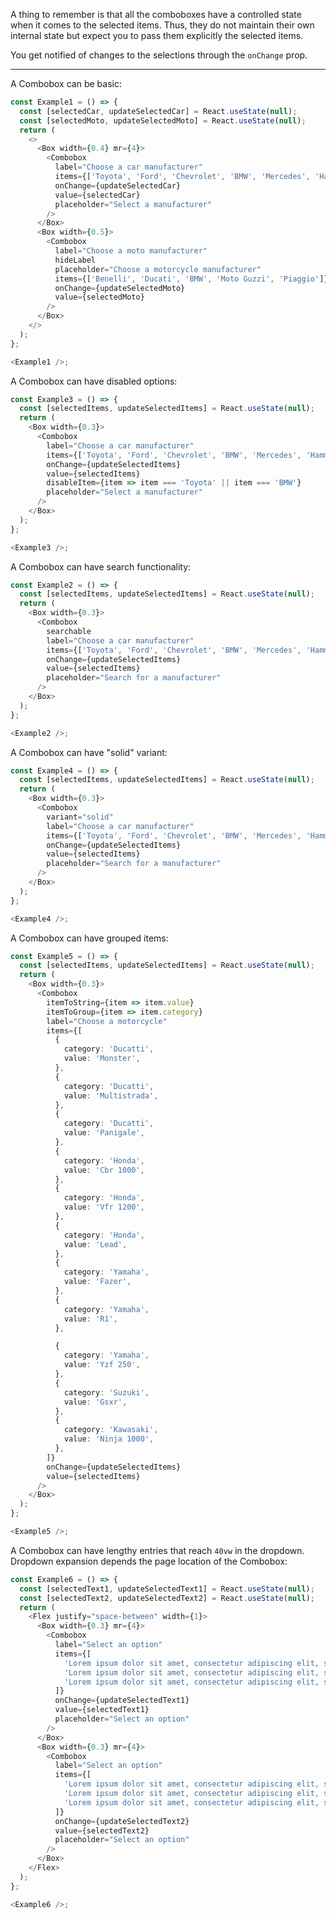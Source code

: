 A thing to remember is that all the comboboxes have a controlled state when
it comes to the selected items. Thus, they do not maintain their own internal state
but expect you to pass them explicitly the selected items.

You get notified of changes to the selections through the `onChange` prop.

---

A Combobox can be basic:

```typescript jsx
const Example1 = () => {
  const [selectedCar, updateSelectedCar] = React.useState(null);
  const [selectedMoto, updateSelectedMoto] = React.useState(null);
  return (
    <>
      <Box width={0.4} mr={4}>
        <Combobox
          label="Choose a car manufacturer"
          items={['Toyota', 'Ford', 'Chevrolet', 'BMW', 'Mercedes', 'Hammer', 'Dodge', 'Audi']}
          onChange={updateSelectedCar}
          value={selectedCar}
          placeholder="Select a manufacturer"
        />
      </Box>
      <Box width={0.5}>
        <Combobox
          label="Choose a moto manufacturer"
          hideLabel
          placeholder="Choose a motorcycle manufacturer"
          items={['Benelli', 'Ducati', 'BMW', 'Moto Guzzi', 'Piaggio']}
          onChange={updateSelectedMoto}
          value={selectedMoto}
        />
      </Box>
    </>
  );
};

<Example1 />;
```

A Combobox can have disabled options:

```typescript jsx
const Example3 = () => {
  const [selectedItems, updateSelectedItems] = React.useState(null);
  return (
    <Box width={0.3}>
      <Combobox
        label="Choose a car manufacturer"
        items={['Toyota', 'Ford', 'Chevrolet', 'BMW', 'Mercedes', 'Hammer', 'Dodge', 'Audi']}
        onChange={updateSelectedItems}
        value={selectedItems}
        disableItem={item => item === 'Toyota' || item === 'BMW'}
        placeholder="Select a manufacturer"
      />
    </Box>
  );
};

<Example3 />;
```

A Combobox can have search functionality:

```typescript jsx
const Example2 = () => {
  const [selectedItems, updateSelectedItems] = React.useState(null);
  return (
    <Box width={0.3}>
      <Combobox
        searchable
        label="Choose a car manufacturer"
        items={['Toyota', 'Ford', 'Chevrolet', 'BMW', 'Mercedes', 'Hammer', 'Dodge', 'Audi']}
        onChange={updateSelectedItems}
        value={selectedItems}
        placeholder="Search for a manufacturer"
      />
    </Box>
  );
};

<Example2 />;
```

A Combobox can have "solid" variant:

```typescript jsx
const Example4 = () => {
  const [selectedItems, updateSelectedItems] = React.useState(null);
  return (
    <Box width={0.3}>
      <Combobox
        variant="solid"
        label="Choose a car manufacturer"
        items={['Toyota', 'Ford', 'Chevrolet', 'BMW', 'Mercedes', 'Hammer', 'Dodge', 'Audi']}
        onChange={updateSelectedItems}
        value={selectedItems}
        placeholder="Search for a manufacturer"
      />
    </Box>
  );
};

<Example4 />;
```

A Combobox can have grouped items:

```typescript jsx
const Example5 = () => {
  const [selectedItems, updateSelectedItems] = React.useState(null);
  return (
    <Box width={0.3}>
      <Combobox
        itemToString={item => item.value}
        itemToGroup={item => item.category}
        label="Choose a motorcycle"
        items={[
          {
            category: 'Ducatti',
            value: 'Monster',
          },
          {
            category: 'Ducatti',
            value: 'Multistrada',
          },
          {
            category: 'Ducatti',
            value: 'Panigale',
          },
          {
            category: 'Honda',
            value: 'Cbr 1000',
          },
          {
            category: 'Honda',
            value: 'Vfr 1200',
          },
          {
            category: 'Honda',
            value: 'Lead',
          },
          {
            category: 'Yamaha',
            value: 'Fazer',
          },
          {
            category: 'Yamaha',
            value: 'R1',
          },

          {
            category: 'Yamaha',
            value: 'Yzf 250',
          },
          {
            category: 'Suzuki',
            value: 'Gsxr',
          },
          {
            category: 'Kawasaki',
            value: 'Ninja 1000',
          },
        ]}
        onChange={updateSelectedItems}
        value={selectedItems}
      />
    </Box>
  );
};

<Example5 />;
```

A Combobox can have lengthy entries that reach `40vw` in the dropdown.
Dropdown expansion depends the page location of the Combobox:

```typescript jsx
const Example6 = () => {
  const [selectedText1, updateSelectedText1] = React.useState(null);
  const [selectedText2, updateSelectedText2] = React.useState(null);
  return (
    <Flex justify="space-between" width={1}>
      <Box width={0.3} mr={4}>
        <Combobox
          label="Select an option"
          items={[
            'Lorem ipsum dolor sit amet, consectetur adipiscing elit, sed do eiusmod tempor incididunt ut labore et dolore magna aliqua. Ut enim ad minim veniam, quis nostrud exercitation ullamco laboris nisi ut aliquip ex ea commodo consequat. Duis aute irure dolor in reprehenderit in voluptate velit esse cillum dolore eu fugiat nulla pariatur.',
            'Lorem ipsum dolor sit amet, consectetur adipiscing elit, sed do eiusmod tempor incididunt ut labore et dolore magna aliqua. Ut enim ad minim veniam, quis nostrud exercitation ullamco laboris nisi ut aliquip ex ea commodo consequat. Duis aute irure dolor in reprehenderit in voluptate velit esse cillum dolore eu fugiat nulla pariatur.',
            'Lorem ipsum dolor sit amet, consectetur adipiscing elit, sed do eiusmod tempor incididunt ut labore et dolore magna aliqua. Ut enim ad minim veniam, quis nostrud exercitation ullamco laboris nisi ut aliquip ex ea commodo consequat. Duis aute irure dolor in reprehenderit in voluptate velit esse cillum dolore eu fugiat nulla pariatur.',
          ]}
          onChange={updateSelectedText1}
          value={selectedText1}
          placeholder="Select an option"
        />
      </Box>
      <Box width={0.3} mr={4}>
        <Combobox
          label="Select an option"
          items={[
            'Lorem ipsum dolor sit amet, consectetur adipiscing elit, sed do eiusmod tempor incididunt ut labore et dolore magna aliqua. Ut enim ad minim veniam, quis nostrud exercitation ullamco laboris nisi ut aliquip ex ea commodo consequat. Duis aute irure dolor in reprehenderit in voluptate velit esse cillum dolore eu fugiat nulla pariatur.',
            'Lorem ipsum dolor sit amet, consectetur adipiscing elit, sed do eiusmod tempor incididunt ut labore et dolore magna aliqua. Ut enim ad minim veniam, quis nostrud exercitation ullamco laboris nisi ut aliquip ex ea commodo consequat. Duis aute irure dolor in reprehenderit in voluptate velit esse cillum dolore eu fugiat nulla pariatur.',
            'Lorem ipsum dolor sit amet, consectetur adipiscing elit, sed do eiusmod tempor incididunt ut labore et dolore magna aliqua. Ut enim ad minim veniam, quis nostrud exercitation ullamco laboris nisi ut aliquip ex ea commodo consequat. Duis aute irure dolor in reprehenderit in voluptate velit esse cillum dolore eu fugiat nulla pariatur.',
          ]}
          onChange={updateSelectedText2}
          value={selectedText2}
          placeholder="Select an option"
        />
      </Box>
    </Flex>
  );
};

<Example6 />;
```
